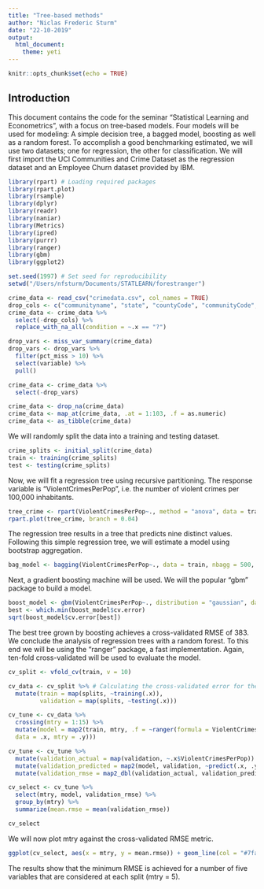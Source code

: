 ```yaml
---
title: "Tree-based methods"
author: "Niclas Frederic Sturm"
date: "22-10-2019"
output:
  html_document:
    theme: yeti
---
```


```r
knitr::opts_chunk$set(echo = TRUE)
```

## Introduction

This document contains the code for the seminar "Statistical Learning and Econometrics", with a focus on tree-based models. Four models will be used for modeling: A simple decision tree, a bagged model, boosting as well as a random forest. To accomplish a good benchmarking estimated, we will use two datasets; one for regression, the other for classification. We will first import the UCI Communities and Crime Dataset as the regression dataset and an Employee Churn dataset provided by IBM. 

```r
library(rpart) # Loading required packages
library(rpart.plot)
library(rsample)
library(dplyr)
library(readr)
library(naniar)
library(Metrics)
library(ipred)
library(purrr)
library(ranger)
library(gbm)
library(ggplot2)

set.seed(1997) # Set seed for reproducibility
setwd("/Users/nfsturm/Documents/STATLEARN/forestranger")

crime_data <- read_csv("crimedata.csv", col_names = TRUE)
drop_cols <- c("communityname", "state", "countyCode", "communityCode", "fold", "murdPerPop", "rapesPerPop", "robbbPerPop", "assaultPerPop", "burglPerPop", "larcPerPop", "autoTheftPerPop", "arsonsPerPop", "nonViolPerPop", "murders", "rapes", "robberies", "assaults", "burglaries", "larcenies", "autoTheft", "arsons")
crime_data <- crime_data %>%
  select(-drop_cols) %>%
  replace_with_na_all(condition = ~.x == "?")

drop_vars <- miss_var_summary(crime_data)
drop_vars <- drop_vars %>%
  filter(pct_miss > 10) %>%
  select(variable) %>%
  pull()

crime_data <- crime_data %>%
  select(-drop_vars)

crime_data <- drop_na(crime_data)
crime_data <- map_at(crime_data, .at = 1:103, .f = as.numeric)
crime_data <- as_tibble(crime_data)
```

We will randomly split the data into a training and testing dataset. 

```r
crime_splits <- initial_split(crime_data)
train <- training(crime_splits)
test <- testing(crime_splits)
```

Now, we will fit a regression tree using recursive partitioning. The response variable is "ViolentCrimesPerPop", i.e. the number of violent crimes per 100,000 inhabitants. 

```r
tree_crime <- rpart(ViolentCrimesPerPop~., method = "anova", data = train)
rpart.plot(tree_crime, branch = 0.04)
```

The regression tree results in a tree that predicts nine distinct values. Following this simple regression tree, we will estimate a model using bootstrap aggregation. 

```r
bag_model <- bagging(ViolentCrimesPerPop~., data = train, nbagg = 500, coob = TRUE)
```

Next, a gradient boosting machine will be used. We will the popular "gbm" package to build a model. 

```r
boost_model <- gbm(ViolentCrimesPerPop~., distribution = "gaussian", data = train, n.trees = 2000, shrinkage = 0.1, cv.folds = 10)
best <- which.min(boost_model$cv.error)
sqrt(boost_model$cv.error[best])
```

The best tree grown by boosting achieves a cross-validated RMSE of 383. We conclude the analysis of regression trees with a random forest. To this end we will be using the "ranger" package, a fast implementation. Again, ten-fold cross-validated will be used to evaluate the model. 

```r

cv_split <- vfold_cv(train, v = 10)

cv_data <- cv_split %>% # Calculating the cross-validated error for the model. 
  mutate(train = map(splits, ~training(.x)),
         validation = map(splits, ~testing(.x)))

cv_tune <- cv_data %>%
  crossing(mtry = 1:15) %>%
  mutate(model = map2(train, mtry, .f = ~ranger(formula = ViolentCrimesPerPop~.,
  data = .x, mtry = .y)))

cv_tune <- cv_tune %>%
  mutate(validation_actual = map(validation, ~.x$ViolentCrimesPerPop)) %>%
  mutate(validation_predicted = map2(model, validation, ~predict(.x, .y)$predictions)) %>%
  mutate(validation_rmse = map2_dbl(validation_actual, validation_predicted, ~rmse(actual = .x, predicted =.y)))

cv_select <- cv_tune %>%
  select(mtry, model, validation_rmse) %>%
  group_by(mtry) %>%
  summarize(mean.rmse = mean(validation_rmse))

cv_select
```

We will now plot mtry against the cross-validated RMSE metric.

```r
ggplot(cv_select, aes(x = mtry, y = mean.rmse)) + geom_line(col = "#7fa9c1") + geom_point(col = "#7fa9c1") + theme_classic() + labs(title = "Random Forest RMSE", subtitle = "Implemented with Ranger") + xlab("Mtry") + ylab("Cross-validated RMSE") + scale_x_continuous(breaks = seq(1, 15, 2))
```

The results show that the minimum RMSE is achieved for a number of five variables that are considered at each split (mtry = 5). 
